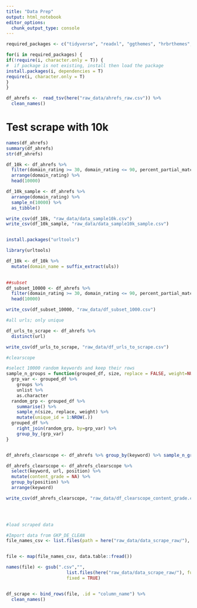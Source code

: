 ```yaml
---
title: "Data Prep"
output: html_notebook
editor_options: 
  chunk_output_type: console
---
```


```r
required_packages <- c("tidyverse", "readxl", "ggthemes", "hrbrthemes", "extrafont", "plotly", "scales", "stringr", "gganimate", "here", "tidytext", "sentimentr", "scales", "DT", "here", "sm", "mblm", "prettydoc", "reshape2", "treemapify", "glue", "magick", "imager", "fs", "knitr", "DataExplorer", "inspectdf", "rmdformats", "prettydoc", "janitor")

for(i in required_packages) { 
if(!require(i, character.only = T)) {
#  if package is not existing, install then load the package
install.packages(i, dependencies = T)
require(i, character.only = T)
}
}
```


```r
df_ahrefs <-  read_tsv(here("raw_data/ahrefs_raw.csv")) %>% 
  clean_names() 


```

# Test scrape with 10k

```r
names(df_ahrefs)
summary(df_ahrefs)
str(df_ahrefs)

df_10k <- df_ahrefs %>% 
  filter(domain_rating >= 30, domain_rating <= 90, percent_partial_matches >= 0.1) %>% 
  arrange(domain_rating) %>% 
  head(10000) 

df_10k_sample <- df_ahrefs %>% 
  arrange(domain_rating) %>% 
  sample_n(10000) %>% 
  as_tibble()

write_csv(df_10k, "raw_data/data_sample10k.csv")
write_csv(df_10k_sample, "raw_data/data_sample10k_sample.csv")



```

```r
install.packages("urltools")

library(urltools)

df_10k <- df_10k %>%
  mutate(domain_name = suffix_extract(uls))
  

```

```r
##subset
df_subset_10000 <- df_ahrefs %>% 
  filter(domain_rating >= 30, domain_rating <= 90, percent_partial_matches >= 0.1) %>%   arrange(domain_rating) %>% 
  head(10000)

write_csv(df_subset_10000, "raw_data/df_subset_1000.csv")
```

```r
#all urls; only unique

df_urls_to_scrape <- df_ahrefs %>% 
  distinct(url)

write_csv(df_urls_to_scrape, "raw_data/df_urls_to_scrape.csv")

```


```r
#clearscope

#select 10000 random keywords and keep their rows
sample_n_groups = function(grouped_df, size, replace = FALSE, weight=NULL) {
  grp_var <- grouped_df %>% 
    groups %>%
    unlist %>% 
    as.character
  random_grp <- grouped_df %>% 
    summarise() %>% 
    sample_n(size, replace, weight) %>% 
    mutate(unique_id = 1:NROW(.))
  grouped_df %>% 
    right_join(random_grp, by=grp_var) %>% 
    group_by_(grp_var) 
}


df_ahrefs_clearscope <- df_ahrefs %>% group_by(keyword) %>% sample_n_groups(10000)

df_ahrefs_clearscope <- df_ahrefs_clearscope %>% 
  select(keyword, url, position) %>% 
  mutate(content_grade = NA) %>% 
  group_by(position) %>% 
  arrange(keyword)

write_csv(df_ahrefs_clearscope, "raw_data/df_clearscope_content_grade.csv")


  
```










```r
#load scraped data

#Import data from GKP_DE_CLEAN
file_names_csv <- list.files(path = here("raw_data/data_scrape_raw/"), recursive = TRUE, full.names = T) 


file <- map(file_names_csv, data.table::fread()) 

names(file) <- gsub(".csv","",
                       list.files(here("raw_data/data_scrape_raw/"), full.names = FALSE),
                       fixed = TRUE)


df_scrape <- bind_rows(file, .id = "column_name") %>% 
  clean_names() 






```


